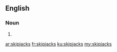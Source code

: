 ==English==

===Noun===
{{head|en|plural}}

# {{plural of|skipjack|lang=en}}

[[ar:skipjacks]]
[[fr:skipjacks]]
[[ku:skipjacks]]
[[my:skipjacks]]